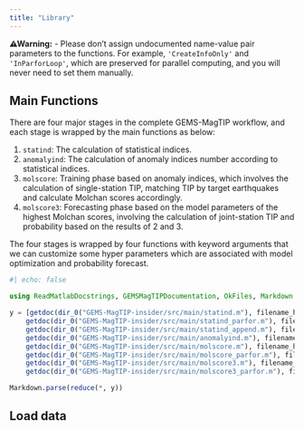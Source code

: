 ```yaml
---
title: "Library"
---
```

**⚠Warning:**
- Please don't assign undocumented name-value pair parameters to the functions. For example, `'CreateInfoOnly'` and `'InParforLoop'`, which are preserved for parallel computing, and you will never need to set them manually.

## Main Functions

There are four major stages in the complete GEMS-MagTIP workflow, and each stage is wrapped by the main functions as below: 

1. `statind`: The calculation of statistical indices.
2. `anomalyind`: The calculation of anomaly indices number according to statistical indices.
3. `molscore`: Training phase based on anomaly indices, which involves the calculation of single-station TIP, matching TIP by target earthquakes and calculate Molchan scores accordingly.
4. `molscore3`: Forecasting phase based on the model parameters of the highest Molchan scores, involving the calculation of joint-station TIP and probability based on the results of 2 and 3.

The four stages is wrapped by four functions with keyword arguments that we can customize some hyper parameters which are associated with model optimization and probability forecast. 



```julia
#| echo: false

using ReadMatlabDocstrings, GEMSMagTIPDocumentation, OkFiles, Markdown

y = [getdoc(dir_0("GEMS-MagTIP-insider/src/main/statind.m"), filename_header=3),
    getdoc(dir_0("GEMS-MagTIP-insider/src/main/statind_parfor.m"), filename_header=3),
    getdoc(dir_0("GEMS-MagTIP-insider/src/main/statind_append.m"), filename_header=3),
    getdoc(dir_0("GEMS-MagTIP-insider/src/main/anomalyind.m"), filename_header=3),
    getdoc(dir_0("GEMS-MagTIP-insider/src/main/molscore.m"), filename_header=3),
    getdoc(dir_0("GEMS-MagTIP-insider/src/main/molscore_parfor.m"), filename_header=3),
    getdoc(dir_0("GEMS-MagTIP-insider/src/main/molscore3.m"), filename_header=3),
    getdoc(dir_0("GEMS-MagTIP-insider/src/main/molscore3_parfor.m"), filename_header=3)]

Markdown.parse(reduce(*, y))

```

## Load data